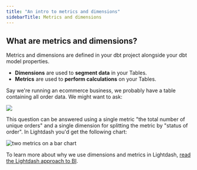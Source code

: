 ```yaml
---
title: "An intro to metrics and dimensions"
sidebarTitle: Metrics and dimensions
---
```


## What are metrics and dimensions?

Metrics and dimensions are defined in your dbt project alongside your dbt model properties.

* **Dimensions** are used to **segment data** in your Tables.
* **Metrics** are used to **perform calculations** on your Tables.

Say we're running an ecommerce business, we probably have a table containing all order data. We might want to ask:

![](/images/get-started/exploring-data/data-question-fcb8af7318d2ac3fbc99c7332cbd4fc6.jpg)

This question can be answered using a single metric "the total number of unique orders" and a single dimension for splitting the metric by "status of order". In Lightdash you'd get the following chart:

<Frame>
  <img src="/images/get-started/exploring-data/metric-on-bar-chart-7ee3b21168033d15be62c95cd94c7853.png" alt="two metrics on a bar chart"/>
</Frame>

To learn more about why we use dimensions and metrics in Lightdash, [read the Lightdash approach to BI](/best-practice/lightdash-way).
